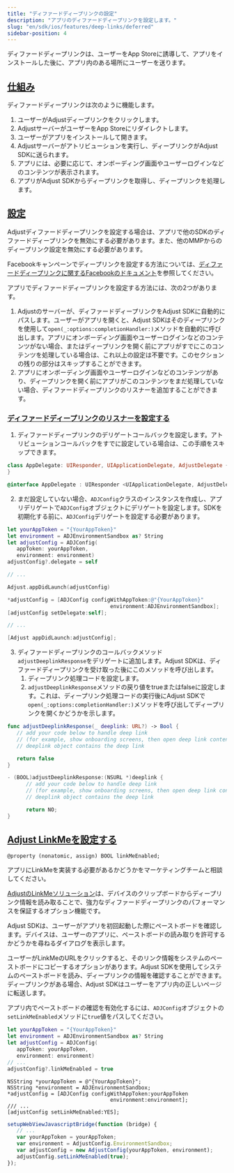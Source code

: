 ```yaml
---
title: "ディファードディープリンクの設定"
description: "アプリのディファードディープリンクを設定します。"
slug: "en/sdk/ios/features/deep-links/deferred"
sidebar-position: 4
---
```

ディファードディープリンクは、ユーザーをApp Storeに誘導して、アプリをインストールした後に、アプリ内のある場所にユーザーを送ります。

[仕組み](how-it-works)
-------------------

ディファードディープリンクは次のように機能します。

1. ユーザーがAdjustディープリンクをクリックします。
2. AdjustサーバーがユーザーをApp Storeにリダイレクトします。
3. ユーザーがアプリをインストールして開きます。
4. Adjustサーバーがアトリビューションを実行し、ディープリンクがAdjust SDKに送られます。
5. アプリには、必要に応じて、オンボーディング画面やユーザーログインなどのコンテンツが表示されます。
6. アプリがAdjust SDKからディープリンクを取得し、ディープリンクを処理します。

[設定](setup)
-----------

<callout type="important"> 

Adjustディファードディープリンクを設定する場合は、アプリで他のSDKのディファードディープリンクを無効にする必要があります。また、他のMMPからのディープリンク設定を無効にする必要があります。
</Callout> <callout type="seealso"> 

Facebookキャンペーンでディープリンクを設定する方法については、[ディファードディープリンクに関するFacebookのドキュメント](https://developers.facebook.com/docs/ios/deep-linking#deferred-deep-linking)を参照してください。
</Callout> 

アプリでディファードディープリンクを設定する方法には、次の2つがあります。

1. Adjustのサーバーが、ディファードディープリンクをAdjust SDKに自動的にパスします。ユーザーがアプリを開くと、Adjust SDKはそのディープリンクを使用して`open(_:options:completionHandler:)`メソッドを自動的に呼び出します。アプリにオンボーディング画面やユーザーログインなどのコンテンツがない場合、またはディープリンクを開く前にアプリがすでにこのコンテンツを処理している場合は、これ以上の設定は不要です。このセクションの残りの部分はスキップすることができます。
2. アプリにオンボーディング画面やユーザーログインなどのコンテンツがあり、ディープリンクを開く前にアプリがこのコンテンツをまだ処理していない場合、ディファードディープリンクのリスナーを追加することができます。

### [ディファードディープリンクのリスナーを設定する](set-up-a-deferred-deep-link-listener)

1. ディファードディープリンクのデリゲートコールバックを設定します。アトリビューションコールバックをすでに設定している場合は、この手順をスキップできます。

<tabs> <tab title="Swift" sync="swift"> 

```swift
class AppDelegate: UIResponder, UIApplicationDelegate, AdjustDelegate {
}
```

</Tab> <tab title="Objective-C" sync="objc"> 

```objective-c
@interface AppDelegate : UIResponder <UIApplicationDelegate, AdjustDelegate>
```

</Tab> </Tabs> 

2. まだ設定していない場合、`ADJConfig`クラスのインスタンスを作成し、アプリデリゲートで`ADJConfig`オブジェクトにデリゲートを設定します。SDKを初期化する前に、`ADJConfig`デリゲートを設定する必要があります。

<tabs> <tab title="Swift" sync="swift"> 

```swift
let yourAppToken = "{YourAppToken}"
let environment = ADJEnvironmentSandbox as? String
let adjustConfig = ADJConfig(
   appToken: yourAppToken,
   environment: environment)
adjustConfig?.delegate = self

// ...

Adjust.appDidLaunch(adjustConfig)
```

</Tab> <tab title="Objective-C" sync="objc"> 

```objective-c
*adjustConfig = [ADJConfig configWithAppToken:@"{YourAppToken}"
                                 environment:ADJEnvironmentSandbox];
[adjustConfig setDelegate:self];

// ...

[Adjust appDidLaunch:adjustConfig];
```

</Tab> </Tabs> 

3. ディファードディープリンクのコールバックメソッド`adjustDeeplinkResponse`をデリゲートに追加します。Adjust SDKは、ディファードディープリンクを受け取った後にこのメソッドを呼び出します。 
   1. ディープリンク処理コードを設定します。
   2. `adjustDeeplinkResponse`メソッドの戻り値をtrueまたはfalseに設定します。これは、ディープリンク処理コードの実行後にAdjust SDKで`open(_:options:completionHandler:)`メソッドを呼び出してディープリンクを開くかどうかを示します。

<tabs> <tab title="Swift" sync="swift"> 

```swift
func adjustDeeplinkResponse(_ deeplink: URL?) -> Bool {
   // add your code below to handle deep link
   // (for example, show onboarding screens, then open deep link content)
   // deeplink object contains the deep link

   return false
}
```

</Tab> <tab title="Objective-C" sync="objc"> 

```objective-c
- (BOOL)adjustDeeplinkResponse:(NSURL *)deeplink {
      // add your code below to handle deep link
      // (for example, show onboarding screens, then open deep link content)
      // deeplink object contains the deep link

      return NO;
}
```

</Tab> </Tabs> 

[Adjust LinkMeを設定する](set-up-adjust-linkme)
------------------------------------------

```objc
@property (nonatomic, assign) BOOL linkMeEnabled;
```

<callout type="note"> 

アプリにLinkMeを実装する必要があるかどうかをマーケティングチームと相談してください。
</Callout> 

[AdjustのLinkMeソリューション](https://help.adjust.com/en/article/linkme)は、デバイスのクリップボードからディープリンク情報を読み取ることで、強力なディファードディープリンクのパフォーマンスを保証するオプション機能です。
<callout type="important"> 

Adjust SDKは、ユーザーがアプリを初回起動した際にペーストボードを確認します。デバイスは、ユーザーのアプリに、ペーストボードの読み取りを許可するかどうかを尋ねるダイアログを表示します。
</Callout> 

ユーザーがLinkMeのURLをクリックすると、そのリンク情報をシステムのペーストボードにコピーするオプションがあります。Adjust SDKを使用してシステムのペーストボードを読み、ディープリンクの情報を確認することができます。ディープリンクがある場合、Adjust SDKはユーザーをアプリ内の正しいページに転送します。

アプリ内でペーストボードの確認を有効化するには、`ADJConfig`オブジェクトの`setLinkMeEnabled`メソッドに`true`値をパスしてください。
<tabs> <tab title="Swift" sync="swift"> 

```swift
let yourAppToken = "{YourAppToken}"
let environment = ADJEnvironmentSandbox as? String
let adjustConfig = ADJConfig(
   appToken: yourAppToken,
   environment: environment)
// ...
adjustConfig?.linkMeEnabled = true
```

</Tab> <tab title="Objective-C" sync="objc"> 

```objc
NSString *yourAppToken = @"{YourAppToken}";
NSString *environment = ADJEnvironmentSandbox;
*adjustConfig = [ADJConfig configWithAppToken:yourAppToken
                                 environment:environment];
/// ...
[adjustConfig setLinkMeEnabled:YES];
```

</Tab> <tab title="Javascript" sync="js"> 

```js
setupWebViewJavascriptBridge(function (bridge) {
   // ...
   var yourAppToken = yourAppToken;
   var environment = AdjustConfig.EnvironmentSandbox;
   var adjustConfig = new AdjustConfig(yourAppToken, environment);
   adjustConfig.setLinkMeEnabled(true);
});
```

</Tab> </Tabs>

